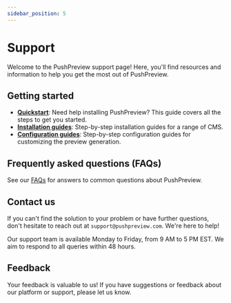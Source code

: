 ```yaml
---
sidebar_position: 5
---
```


# Support

Welcome to the PushPreview support page!
Here, you'll find resources and information to help you get the most out of PushPreview.

## Getting started

- **[Quickstart](quickstart.md)**: Need help installing PushPreview? This guide covers all the steps to get you started.
- **[Installation guides](/category/installation)**: Step-by-step installation guides for a range of CMS.
- **[Configuration guides](/category/configuration)**: Step-by-step configuration guides for customizing the preview generation.

## Frequently asked questions (FAQs)

See our [FAQs](https://pushpreview.com#faq) for answers to common questions about PushPreview.

## Contact us

If you can't find the solution to your problem or have further questions, don't hesitate to reach out at `support@pushpreview.com`. We're here to help!

Our support team is available Monday to Friday, from 9 AM to 5 PM EST. We aim to respond to all queries within 48 hours.

## Feedback

Your feedback is valuable to us!
If you have suggestions or feedback about our platform or support, please <a><feedback-button project="wlkz1eomrs">let us know</feedback-button></a>.



